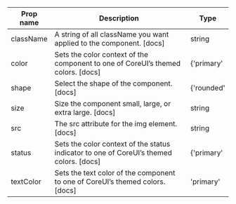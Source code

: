 | Prop name | Description | Type |
| --- | --- | --- |
| className | A string of all className you want applied to the component. [docs] | string |
| color | Sets the color context of the component to one of CoreUI’s themed colors. [docs] | {'primary' | 'secondary' | 'success' | 'danger' | 'warning' | 'info' | 'dark' | 'light' | string} |
| shape | Select the shape of the component. [docs] | {'rounded' | 'rounded-top' | 'rounded-end' | 'rounded-bottom' | 'rounded-start' | 'rounded-circle' | 'rounded-pill' | 'rounded-0' | 'rounded-1' | 'rounded-2' | 'rounded-3' | string} |
| size | Size the component small, large, or extra large. [docs] | string |
| src | The src attribute for the img element. [docs] | string |
| status | Sets the color context of the status indicator to one of CoreUI’s themed colors. [docs] | {'primary' | 'secondary' | 'success' | 'danger' | 'warning' | 'info' | 'dark' | 'light' | string} |
| textColor | Sets the text color of the component to one of CoreUI’s themed colors. [docs] | 'primary' | 'secondary' | 'success' | 'danger' | 'warning' | 'info' | 'dark' | 'light' | 'white' | 'muted' | string |
